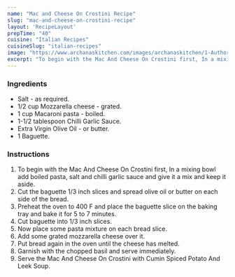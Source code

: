 ---
name: "Mac and Cheese On Crostini Recipe"
slug: "mac-and-cheese-on-crostini-recipe"
layout: 'RecipeLayout'
prepTime: "40"
cuisine: "Italian Recipes"
cuisineSlug: "italian-recipes"
image: "https://www.archanaskitchen.com/images/archanaskitchen/1-Author/Aarti_Sharma/Mac_and_Cheese_Crostini_with_a_twist.jpg"
excerpt: "To begin with the Mac And Cheese On Crostini first, In a mixing  bowl add boiled pasta, salt and chilli garlic sauce and give it a mix and keep it aside"
---

### Ingredients

- Salt - as required.
- 1/2 cup Mozzarella cheese - grated.
- 1 cup Macaroni pasta - boiled.
- 1-1/2 tablespoon Chilli Garlic Sauce.
- Extra Virgin Olive Oil - or butter.
- 1 Baguette.

### Instructions

1. To begin with the Mac And Cheese On Crostini first, In a mixing  bowl add boiled pasta, salt and chilli garlic sauce and give it a mix and keep it aside.
1. Cut the baguette 1/3 inch slices and spread olive oil or butter on each side of the bread.
1. Preheat the oven to 400 F and place the baguette slice on the baking tray and bake it for 5 to 7 minutes.
1. Cut baguette into 1/3 inch slices.
1. Now place some pasta mixture on each bread slice.
1. Add some grated mozzarella cheese over it.
1. Put bread again in the oven until the cheese has melted.
1. Garnish with the chopped basil and serve immediately.
1. Serve the Mac And Cheese On Crostini with Cumin Spiced Potato And Leek Soup.
